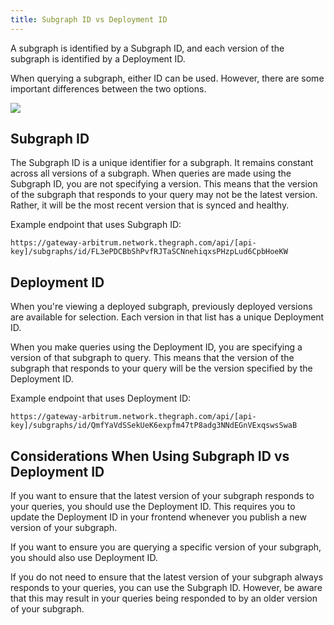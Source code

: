 ```yaml
---
title: Subgraph ID vs Deployment ID
---
```


A subgraph is identified by a Subgraph ID, and each version of the subgraph is identified by a Deployment ID.

When querying a subgraph, either ID can be used. However, there are some important differences between the two options.

![](/img/subgraph-id-vs-deployment-id.png)

## Subgraph ID

The Subgraph ID is a unique identifier for a subgraph. It remains constant across all versions of a subgraph. When queries are made using the Subgraph ID, you are not specifying a version. This means that the version of the subgraph that responds to your query may not be the latest version. Rather, it will be the most recent version that is synced and healthy.

Example endpoint that uses Subgraph ID:

`https://gateway-arbitrum.network.thegraph.com/api/[api-key]/subgraphs/id/FL3ePDCBbShPvfRJTaSCNnehiqxsPHzpLud6CpbHoeKW`

## Deployment ID

When you're viewing a deployed subgraph, previously deployed versions are available for selection. Each version in that list has a unique Deployment ID.

When you make queries using the Deployment ID, you are specifying a version of that subgraph to query. This means that the version of the subgraph that responds to your query will be the version specified by the Deployment ID.

Example endpoint that uses Deployment ID:

`https://gateway-arbitrum.network.thegraph.com/api/[api-key]/subgraphs/id/QmfYaVdSSekUeK6expfm47tP8adg3NNdEGnVExqswsSwaB`

## Considerations When Using Subgraph ID vs Deployment ID

If you want to ensure that the latest version of your subgraph responds to your queries, you should use the Deployment ID. This requires you to update the Deployment ID in your frontend whenever you publish a new version of your subgraph.

If you want to ensure you are querying a specific version of your subgraph, you should also use Deployment ID.

If you do not need to ensure that the latest version of your subgraph always responds to your queries, you can use the Subgraph ID. However, be aware that this may result in your queries being responded to by an older version of your subgraph.
